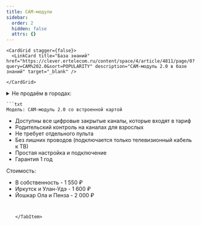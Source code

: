 ```yaml
---
title: CAM-модули
sidebar:
  order: 2
  hidden: false
  attrs: {}
---
```



    <CardGrid stagger={false}>
      <LinkCard title="База знаний" href="https://clever.ertelecom.ru/content/space/4/article/4811/page/0?query=CAM%202.0&sort=POPULARITY" description="CAM-модуль 2.0 в базе знаний" target="_blank" />

    </CardGrid>



<Tabs>
  <TabItem label="CAM-модуль 2.0">

<details>
            <summary>
                Не продаём в городах:
            </summary>
    ```txt
    - Брянск
    - Екатеринбург
    - Краснодар
    - Красноярск
    - Курск
    - Липецк (в г. Моршанск и пос. Моршанского р-на)
    - Нижний Новгород
    - Рязань
    - Самара, Сызрань
    - Санкт-Петербург
    - Томск
    - Тула
    ```
</details>

    ```txt
    Модель: CAM-модуль 2.0 со встроенной картой
- Доступны все цифровые закрытые каналы, которые входят в тариф
- Родительский контроль на каналах для взрослых
- Не требует отдельного пульта
- Без лишних проводов (подключается только телевизионный кабель к ТВ)
- Простая настройка и подключение
- Гарантия 1 год

Стоимость:
- В собственность - 1 550 ₽
- Иркутск и Улан-Удэ - 1 600 ₽
- Йошкар Ола и Пенза - 2 000 ₽
    ```


  </TabItem>
</Tabs>

